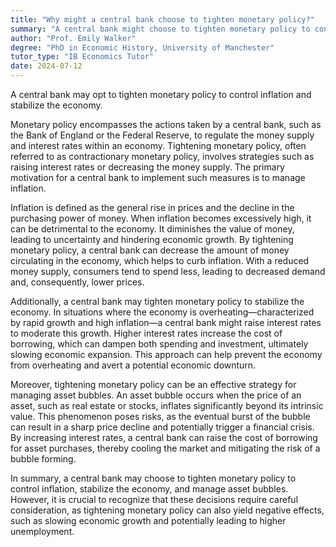 ```yaml
---
title: "Why might a central bank choose to tighten monetary policy?"
summary: "A central bank might choose to tighten monetary policy to control inflation and stabilise the economy."
author: "Prof. Emily Walker"
degree: "PhD in Economic History, University of Manchester"
tutor_type: "IB Economics Tutor"
date: 2024-07-12
---
```


A central bank may opt to tighten monetary policy to control inflation and stabilize the economy.

Monetary policy encompasses the actions taken by a central bank, such as the Bank of England or the Federal Reserve, to regulate the money supply and interest rates within an economy. Tightening monetary policy, often referred to as contractionary monetary policy, involves strategies such as raising interest rates or decreasing the money supply. The primary motivation for a central bank to implement such measures is to manage inflation.

Inflation is defined as the general rise in prices and the decline in the purchasing power of money. When inflation becomes excessively high, it can be detrimental to the economy. It diminishes the value of money, leading to uncertainty and hindering economic growth. By tightening monetary policy, a central bank can decrease the amount of money circulating in the economy, which helps to curb inflation. With a reduced money supply, consumers tend to spend less, leading to decreased demand and, consequently, lower prices.

Additionally, a central bank may tighten monetary policy to stabilize the economy. In situations where the economy is overheating—characterized by rapid growth and high inflation—a central bank might raise interest rates to moderate this growth. Higher interest rates increase the cost of borrowing, which can dampen both spending and investment, ultimately slowing economic expansion. This approach can help prevent the economy from overheating and avert a potential economic downturn.

Moreover, tightening monetary policy can be an effective strategy for managing asset bubbles. An asset bubble occurs when the price of an asset, such as real estate or stocks, inflates significantly beyond its intrinsic value. This phenomenon poses risks, as the eventual burst of the bubble can result in a sharp price decline and potentially trigger a financial crisis. By increasing interest rates, a central bank can raise the cost of borrowing for asset purchases, thereby cooling the market and mitigating the risk of a bubble forming.

In summary, a central bank may choose to tighten monetary policy to control inflation, stabilize the economy, and manage asset bubbles. However, it is crucial to recognize that these decisions require careful consideration, as tightening monetary policy can also yield negative effects, such as slowing economic growth and potentially leading to higher unemployment.
    